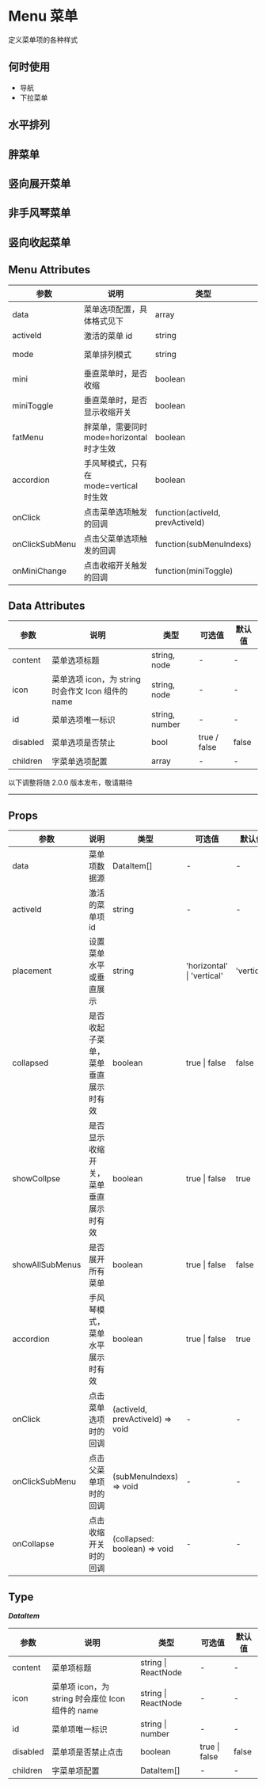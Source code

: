 # Menu 菜单

定义菜单项的各种样式

## 何时使用

- 导航
- 下拉菜单

## 水平排列


<DemoRow />

## 胖菜单


<DemoFat />

## 竖向展开菜单


<DemoVertical />

## 非手风琴菜单


<DemoNoAccordion />

## 竖向收起菜单


<DemoPack />

## Menu Attributes

| 参数           | 说明                                      | 类型                             | 可选值                | 默认值   |
| -------------- | ----------------------------------------- | -------------------------------- | --------------------- | -------- |
| data           | 菜单选项配置，具体格式见下                | array                            | -                     | -        |
| activeId       | 激活的菜单 id                             | string                           | -                     | -        |
| mode           | 菜单排列模式                              | string                           | horizontal / vertical | vertical |
| mini           | 垂直菜单时，是否收缩                      | boolean                          | true / false          | false    |
| miniToggle     | 垂直菜单时，是否显示收缩开关              | boolean                          | true / false          | true     |
| fatMenu        | 胖菜单，需要同时 mode=horizontal 时才生效 | boolean                          | true / false          | false    |
| accordion      | 手风琴模式，只有在 mode=vertical 时生效   | boolean                          | true / false          | true     |
| onClick        | 点击菜单选项触发的回调                    | function(activeId, prevActiveId) | -                     | -        |
| onClickSubMenu | 点击父菜单选项触发的回调                  | function(subMenuIndexs)          | -                     | -        |
| onMiniChange   | 点击收缩开关触发的回调                    | function(miniToggle)             | -                     | -        |

## Data Attributes

| 参数     | 说明                                               | 类型           | 可选值       | 默认值 |
| -------- | -------------------------------------------------- | -------------- | ------------ | ------ |
| content  | 菜单选项标题                                       | string, node   | -            | -      |
| icon     | 菜单选项 icon，为 string 时会作文 Icon 组件的 name | string, node   | -            | -      |
| id       | 菜单选项唯一标识                                   | string, number | -            | -      |
| disabled | 菜单选项是否禁止                                   | bool           | true / false | false  |
| children | 字菜单选项配置                                     | array          | -            | -      |

<div style={{ position: 'relative' }}>
  <span
    style={{
      position: 'absolute',
      background: '#fff',
      left: '50%',
      transform: 'translate(-50%, -50%)',
      fontSize: '14px',
      padding: 8,
      color: '#999'
    }}
  >
    以下调整将随 2.0.0 版本发布，敬请期待
  </span>
  <hr style={{ marginTop: 50, marginBottom: 20, border: '0.5px dashed #c8c8c8' }} />
</div>

## Props

| 参数            | 说明                                 | 类型                             | 可选值                     | 默认值     |
| --------------- | ------------------------------------ | -------------------------------- | -------------------------- | ---------- |
| data            | 菜单项数据源                         | DataItem[]                       | -                          | -          |
| activeId        | 激活的菜单项 id                      | string                           | -                          | -          |
| placement       | 设置菜单水平或垂直展示               | string                           | 'horizontal' \| 'vertical' | 'vertical' |
| collapsed       | 是否收起子菜单，菜单垂直展示时有效   | boolean                          | true \| false              | false      |
| showCollpse     | 是否显示收缩开关，菜单垂直展示时有效 | boolean                          | true \| false              | true       |
| showAllSubMenus | 是否展开所有菜单                     | boolean                          | true \| false              | false      |
| accordion       | 手风琴模式，菜单水平展示时有效       | boolean                          | true \| false              | true       |
| onClick         | 点击菜单选项时的回调                 | (activeId, prevActiveId) => void | -                          | -          |
| onClickSubMenu  | 点击父菜单项时的回调                 | (subMenuIndexs) => void          | -                          | -          |
| onCollapse      | 点击收缩开关时的回调                 | (collapsed: boolean) => void     | -                          | -          |

## Type

**_DataItem_**

| 参数     | 说明                                             | 类型                | 可选值        | 默认值 |
| -------- | ------------------------------------------------ | ------------------- | ------------- | ------ |
| content  | 菜单项标题                                       | string \| ReactNode | -             | -      |
| icon     | 菜单项 icon，为 string 时会座位 Icon 组件的 name | string \| ReactNode | -             | -      |
| id       | 菜单项唯一标识                                   | string \| number    | -             | -      |
| disabled | 菜单项是否禁止点击                               | boolean             | true \| false | false  |
| children | 字菜单项配置                                     | DataItem[]          | -             | -      |
